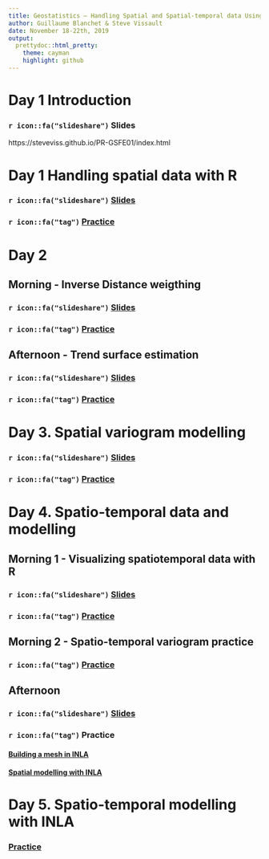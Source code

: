 ```yaml
---
title: Geostatistics – Handling Spatial and Spatial-temporal data Using R (GSFE01)
author: Guillaume Blanchet & Steve Vissault
date: November 18-22th, 2019
output:
  prettydoc::html_pretty:
    theme: cayman
    highlight: github
---
```


# **Day 1** Introduction

### `r icon::fa("slideshare")` Slides
https://steveviss.github.io/PR-GSFE01/index.html


# **Day 1** Handling spatial data with R

### `r icon::fa("slideshare")` [Slides](https://steveviss.github.io/PR-GSFE01/basics)

### `r icon::fa("tag")` [Practice](https://steveviss.github.io/PR-GSFE01/basics/practice.html)

# **Day 2**

## Morning - Inverse Distance weigthing

### `r icon::fa("slideshare")` [Slides](https://steveviss.github.io/PR-GSFE01/IDW/index.html)

### `r icon::fa("tag")` [Practice](https://steveviss.github.io/PR-GSFE01/IDW/practice.html)

## Afternoon - Trend surface estimation

### `r icon::fa("slideshare")` [Slides](https://steveviss.github.io/PR-GSFE01/trend_surface/index.html)

### `r icon::fa("tag")` [Practice](https://steveviss.github.io/PR-GSFE01/trend_surface/practice.html)

# **Day 3**. Spatial variogram modelling

### `r icon::fa("slideshare")` [Slides](https://steveviss.github.io/PR-GSFE01/sp_vario/index.html)

### `r icon::fa("tag")` [Practice](https://steveviss.github.io/PR-GSFE01/sp_vario/practice.html)

# **Day 4**. Spatio-temporal data and modelling

## Morning 1 - Visualizing spatiotemporal data with R

### `r icon::fa("slideshare")` [Slides](https://steveviss.github.io/PR-GSFE01/st_manip/index.html)

### `r icon::fa("tag")` [Practice](https://steveviss.github.io/PR-GSFE01/st_manip/practice.html)

## Morning 2 - Spatio-temporal variogram practice

### `r icon::fa("tag")` [Practice](https://steveviss.github.io/PR-GSFE01/sp_time_vario/practice.html)

## Afternoon

### `r icon::fa("slideshare")` [Slides](https://steveviss.github.io/PR-GSFE01/INLA/index.html)

### `r icon::fa("tag")` Practice

#### [Building a mesh in INLA](https://steveviss.github.io/PR-GSFE01/INLA/practiceMesh.html)

#### [Spatial modelling with INLA](https://steveviss.github.io/PR-GSFE01/INLA/practiceINLASpace.html)


# **Day 5**. Spatio-temporal modelling with INLA

### [Practice](https://steveviss.github.io/PR-GSFE01/INLA/practiceINLASpaceTime.html)
